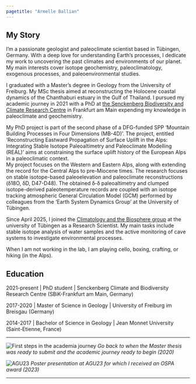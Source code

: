```yaml
---
pagetitle: "Armelle Ballian"
---
```

:::{#template-area}
## My Story
I'm a passionate geologist and paleoclimate scientist based in Tübingen, Germany. With a deep love for understanding Earth's processes, I dedicate my work to uncovering the past climates and environments of our planet. My main interests cover isotope geochemistry, paleoclimatology, exogenous processes, and paleoenvironmental studies.

I graduated with a Master's degree in Geology from the University of Freiburg. My MSc thesis aimed at reconstructing the Holocene coastal dynamics of the Chanthaburi estuary in the Gulf of Thailand. 
I pursued my academic journey in 2021 with a PhD at [the Senckenberg Biodiversity and Climate Research Centre](https://www.senckenberg.de/en/institutes/sbik-f/ag-paleoclimate-and-paleoenvironment-dynamics/){target="_blank"} in Frankfurt am Main expending my knowledge in paleoclimate and geochemistry. 


My PhD project is part of the second phase of a DFG-funded SPP  ‘Mountain Building Processes in Four Dimensions (MB-4D)’.
The project, entitled ‘Reconstructing Eastward Propagation of Surface Uplift in the Alps: Integrating Stable Isotope Paleoaltimetry and Paleoclimate Modelling (REAL)’ aims at constraining the surface uplift history of the European Alps in a paleoclimatic context.   
My project focuses on the Western and Eastern Alps, along with extending the record for the Central Alps to pre-Miocene times. The research focuses on stable isotope-based paleoelevation and paleoclimate reconstructions (ẟ18O, ẟD, D47-D48). The obtained ẟ-ẟ paleoaltimetry and clumped isotope-derived paleotemperature records are coupled with an isotope tracking atmospheric General Circulation Model (GCM) performed by colleagues from the ‘Earth System Dynamics Group’ at the University of Tübingen.  


Since April 2025, I joined the [Climatology and the Biosphere group](https://www.cambridge.org/core/journals/quaternary-research/article/abs/late-holocene-coastal-dynamics-south-of-the-chanthaburi-estuary-eastern-gulf-of-thailand/CA506FAE3DF018CE3D7D2AEA52C6F4C9){target="_blank"} at the university of Tübingen as a Research Scientist. My main tasks include stable isotope analysis of water samples and the active monitoring of cave systems to investigate environmental processes.

When I am not working in the lab, I am playing cello, boxing, crafting, or hiking (in the Alps).

:::
## Education
2021-present | PhD student | Senckenberg Climate and Biodiversity Research Centre (SBiK-Frankfurt am Main, Germany) 

2017-2020 | Master of Science in Geology | University of Freiburg im Breisgau (Germany)

2014-2017 | Bachelor of Science in Geology | Jean Monnet University (Saint-Etienne, France)


___
![First steps in the academia journey](pic7.JPG)
*Go back to when the Master thesis was ready to submit and the academic journey ready to begin (2020) *

![AGU23](pic6.jpg)
*Poster presentation at AGU23 for which I received an OSPA award (2023) *

---

